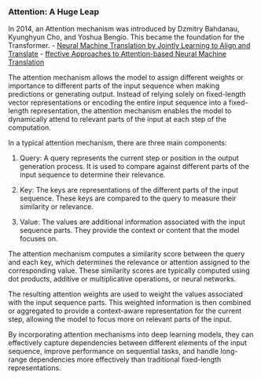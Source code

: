 ### Attention: A Huge Leap

In 2014, an Attention mechanism was introduced by Dzmitry Bahdanau, Kyunghyun Cho, and Yoshua Bengio. This became the foundation for the Transformer.
- [Neural Machine Translation by Jointly Learning to Align and Translate](https://arxiv.org/abs/1409.0473)
- [ffective Approaches to Attention-based Neural Machine Translation](https://arxiv.org/abs/1508.04025)

The attention mechanism allows the model to assign different weights or importance to different parts of the input sequence when making predictions or generating output. Instead of relying solely on fixed-length vector representations or encoding the entire input sequence into a fixed-length representation, the attention mechanism enables the model to dynamically attend to relevant parts of the input at each step of the computation.

In a typical attention mechanism, there are three main components:

1. Query: A query represents the current step or position in the output generation process. It is used to compare against different parts of the input sequence to determine their relevance.

2. Key: The keys are representations of the different parts of the input sequence. These keys are compared to the query to measure their similarity or relevance.

3. Value: The values are additional information associated with the input sequence parts. They provide the context or content that the model focuses on.

The attention mechanism computes a similarity score between the query and each key, which determines the relevance or attention assigned to the corresponding value. These similarity scores are typically computed using dot products, additive or multiplicative operations, or neural networks.

The resulting attention weights are used to weight the values associated with the input sequence parts. This weighted information is then combined or aggregated to provide a context-aware representation for the current step, allowing the model to focus more on relevant parts of the input.

By incorporating attention mechanisms into deep learning models, they can effectively capture dependencies between different elements of the input sequence, improve performance on sequential tasks, and handle long-range dependencies more effectively than traditional fixed-length representations.
